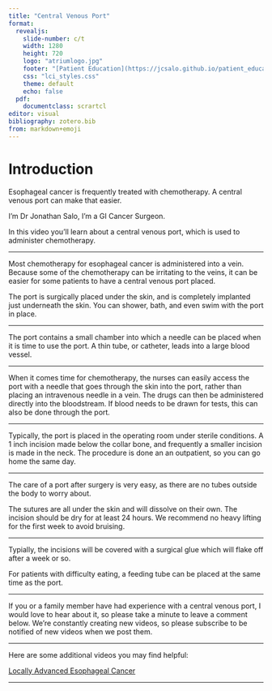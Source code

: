 ```yaml
---
title: "Central Venous Port"
format: 
  revealjs:
    slide-number: c/t
    width: 1280
    height: 720
    logo: "atriumlogo.jpg"
    footer: "[Patient Education](https://jcsalo.github.io/patient_education/)"
    css: "lci_styles.css"
    theme: default
    echo: false
  pdf:
    documentclass: scrartcl
editor: visual
bibliography: zotero.bib
from: markdown+emoji
---
```

# Introduction

Esophageal cancer is frequently treated with chemotherapy. A central venous port can make that easier.


I’m Dr Jonathan Salo, I’m a GI Cancer Surgeon.

In this video you’ll learn about a central venous port, which is used to administer chemotherapy.

---

Most chemotherapy for esophageal cancer is administered into a vein.  Because some of the chemotherapy can be irritating to the veins, it can be easier for some patients to have a central venous port placed.

The port is surgically placed under the skin, and is completely implanted just underneath the skin.  You can shower, bath, and even swim with the port in place.

---

The port contains a small chamber into which a needle can be placed when it is time to use the port.  A thin tube, or catheter, leads into a large blood vessel.

---

When it comes time for chemotherapy, the nurses can easily access the port with a needle that goes through the skin into the port, rather than placing an intravenous needle in a vein.  The drugs can then be administered directly into the bloodstream. If blood needs to be drawn for tests, this can also be done through the port.

---

Typically, the port is placed in the operating room under sterile conditions.  A 1 inch incision made below the collar bone, and frequently a smaller incision is made in the neck. The procedure is done an an outpatient, so you can go home the same day.

---

The care of a port after surgery is very easy, as there are no tubes outside the body to worry about.

The sutures are all under the skin and will dissolve on their own.  The incision should be dry for at least 24 hours. We recommend no heavy lifting for the first week to avoid bruising. 

---

Typially, the incisions will be covered with a surgical glue which will flake off after a week or so. 

For patients with difficulty eating, a feeding tube can be placed at the same time as the port.

---

If you or a family member have had experience with a central venous port, I would love to hear about it, so please take a minute to leave a comment below. We're constantly creating new videos, so please subscribe to be notified of new videos when we post them.

---

Here are some additional videos you may find helpful:

[Locally Advanced Esophageal Cancer](13-Eso_Locally_Advanced.html)

---

